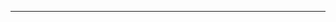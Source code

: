 {{flag|Portuguese Macau|1640}}<noinclude>
----
{{MAC-all}}
[[Category:澳門模板|{{PAGENAME}}]]</noinclude>
